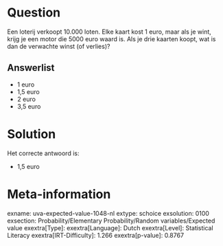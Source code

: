 Question
========

Een loterij verkoopt 10.000 loten. Elke kaart kost 1 euro, maar als je
wint, krijg je een motor die 5000 euro waard is. Als je drie kaarten
koopt, wat is dan de verwachte winst (of verlies)?

Answerlist
----------

* 1 euro
* 1,5 euro
* 2 euro
* 3,5 euro

Solution
========

Het correcte antwoord is: 

* 1,5 euro

Meta-information
================
exname: uva-expected-value-1048-nl
extype: schoice
exsolution: 0100
exsection: Probability/Elementary Probability/Random variables/Expected value
exextra[Type]: 
exextra[Language]: Dutch
exextra[Level]: Statistical Literacy
exextra[IRT-Difficulty]: 1.266
exextra[p-value]: 0.8767
